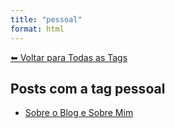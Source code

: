```yaml
---
title: "pessoal"
format: html
---
```


[⬅ Voltar para Todas as Tags](../tags.qmd)

## Posts com a tag **pessoal**

- [Sobre o Blog e Sobre Mim](/posts/pessoal/sobre-o-blog.html)
